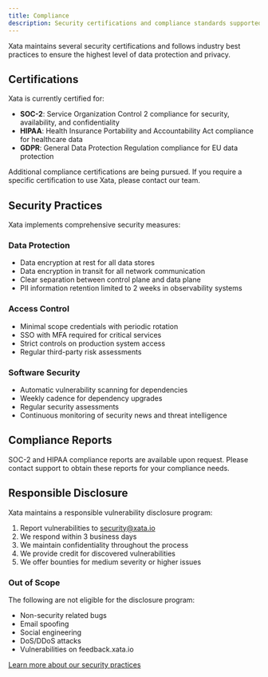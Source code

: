 ```yaml
---
title: Compliance
description: Security certifications and compliance standards supported by Xata
---
```


Xata maintains several security certifications and follows industry best practices to ensure the highest level of data protection and privacy.

## Certifications

Xata is currently certified for:

- **SOC-2**: Service Organization Control 2 compliance for security, availability, and confidentiality
- **HIPAA**: Health Insurance Portability and Accountability Act compliance for healthcare data
- **GDPR**: General Data Protection Regulation compliance for EU data protection

Additional compliance certifications are being pursued. If you require a specific certification to use Xata, please contact our team.

## Security Practices

Xata implements comprehensive security measures:

### Data Protection

- Data encryption at rest for all data stores
- Data encryption in transit for all network communication
- Clear separation between control plane and data plane
- PII information retention limited to 2 weeks in observability systems

### Access Control

- Minimal scope credentials with periodic rotation
- SSO with MFA required for critical services
- Strict controls on production system access
- Regular third-party risk assessments

### Software Security

- Automatic vulnerability scanning for dependencies
- Weekly cadence for dependency upgrades
- Regular security assessments
- Continuous monitoring of security news and threat intelligence

## Compliance Reports

SOC-2 and HIPAA compliance reports are available upon request. Please contact support to obtain these reports for your compliance needs.

## Responsible Disclosure

Xata maintains a responsible vulnerability disclosure program:

1. Report vulnerabilities to security@xata.io
2. We respond within 3 business days
3. We maintain confidentiality throughout the process
4. We provide credit for discovered vulnerabilities
5. We offer bounties for medium severity or higher issues

### Out of Scope

The following are not eligible for the disclosure program:
- Non-security related bugs
- Email spoofing
- Social engineering
- DoS/DDoS attacks
- Vulnerabilities on feedback.xata.io

[Learn more about our security practices](/security) 